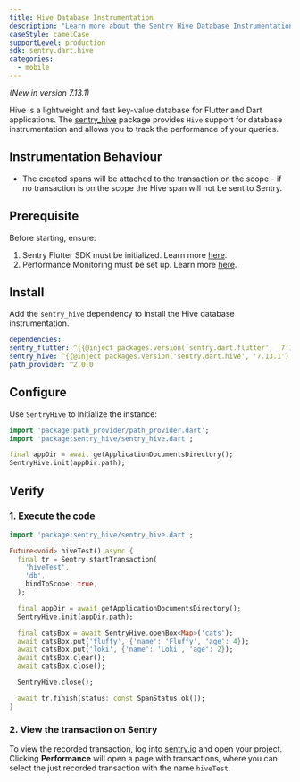 ```yaml
---
title: Hive Database Instrumentation
description: "Learn more about the Sentry Hive Database Instrumentation for the Flutter SDK."
caseStyle: camelCase
supportLevel: production
sdk: sentry.dart.hive
categories:
  - mobile
---
```


<Include name="feature-stage-beta.mdx" />

_(New in version 7.13.1)_

Hive is a lightweight and fast key-value database for Flutter and Dart applications.
The [sentry_hive](https://pub.dev/packages/sentry_hive) package provides `Hive` support for database instrumentation and allows you to track the performance of your queries.

## Instrumentation Behaviour

- The created spans will be attached to the transaction on the scope - if no transaction is on the scope the Hive span will not be sent to Sentry.

## Prerequisite

Before starting, ensure:

1. Sentry Flutter SDK must be initialized. Learn more [here](/platforms/flutter/#configure).
2. Performance Monitoring must be set up. Learn more [here](/platforms/flutter/performance/).

## Install

Add the `sentry_hive` dependency to install the Hive database instrumentation.

```yml {filename:pubspec.yaml}
dependencies:
sentry_flutter: ^{{@inject packages.version('sentry.dart.flutter', '7.13.1') }}
sentry_hive: ^{{@inject packages.version('sentry.dart.hive', '7.13.1') }}
path_provider: ^2.0.0
```

## Configure

Use `SentryHive` to initialize the instance:

```dart
import 'package:path_provider/path_provider.dart';
import 'package:sentry_hive/sentry_hive.dart';

final appDir = await getApplicationDocumentsDirectory();
SentryHive.init(appDir.path);
```

## Verify

### 1. Execute the code

```dart
import 'package:sentry_hive/sentry_hive.dart';

Future<void> hiveTest() async {
  final tr = Sentry.startTransaction(
    'hiveTest',
    'db',
    bindToScope: true,
  );

  final appDir = await getApplicationDocumentsDirectory();
  SentryHive.init(appDir.path);

  final catsBox = await SentryHive.openBox<Map>('cats');
  await catsBox.put('fluffy', {'name': 'Fluffy', 'age': 4});
  await catsBox.put('loki', {'name': 'Loki', 'age': 2});
  await catsBox.clear();
  await catsBox.close();

  SentryHive.close();

  await tr.finish(status: const SpanStatus.ok());
}
```

### 2. View the transaction on Sentry

To view the recorded transaction, log into [sentry.io](https://sentry.io) and open your project.
Clicking **Performance** will open a page with transactions, where you can select the just recorded transaction with the name `hiveTest`.
